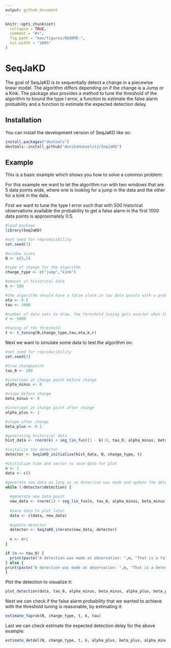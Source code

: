---
output: github_document
---

<!-- README.md is generated from README.Rmd. Please edit that file -->

```{r, include = FALSE}
knitr::opts_chunk$set(
  collapse = TRUE,
  comment = "#>",
  fig.path = "man/figures/README-",
  out.width = "100%"
)
```

# SeqJaKD

<!-- badges: start -->
<!-- badges: end -->

The goal of SeqJaKD is to sequentially detect a change in a piecewise linear 
model. The algorithm differs depending on if the change is a Jump or a Kink.
The package also provides a method to tune the threshold of the algorithm to
bound the type I error, a function to estimate the false alarm probability and
a function to estimate the expected detection delay.

## Installation

You can install the development version of SeqJaKD like so:

``` {r, eval = FALSE}
install.packages("devtools")
devtools::install_github("AnnikaHueselitz/SeqJaKD")
```

## Example

This is a basic example which shows you how to solve a common problem:

For this example we want to let the algorithm run with two windows that are 5
data points wide, where one is looking for a jump in the data and the other for
a kink in the data. 

First we want to tune the type I error such that with 500 
historical observations available the probability to get a false alarm in the 
first 1000 data points is approximately 0.5.

```{r thresholdtuning}
#load package
library(SeqJaKD)

#set seed for reproducibility
set.seed(1)

#window sizes
N <- c(5,5)

#type of change for the algorithm
change_type <- c("jump","kink")

#amount of historical data
k <- 500

#the algorithm should have a false alarm in tau data points with a probability of eta
eta <- 0.5
tau <- 1000 

#number of data sets to draw, the threshold tuning gets exacter when this is higher, but the computation is then slower
r <- 5000

#tuning of the threshold
t <- t_tuning(N,change_type,tau,eta,k,r)
```

Next we want to simulate some data to test the algorithm on:

```{r detector}
#set seed for reproducibility
set.seed(2)

#true changepoint
tau_0 <- 200

#intercept at change point before change
alpha_minus <- 0

#slope before change
beta_minus <- 0

#intercept at change point after change
alpha_plus <- 1

#slope after change
beta_plus <- 0.1

#generating historical data
hist_data <- rnorm(k) + seg_lin_fun((1 - k):0, tau_0, alpha_minus, beta_minus, alpha_plus, beta_plus)

#initalize the detector
detector <- SeqJaKD_initialize(hist_data, N, change_type, t)

#initialize time and vector to save data for plot
n <- 1
data <- c()

#generate new data as long as no detection was made and update the detector
while (!detector$detection) {
  
  #generate new data point
  new_data <- rnorm(1) + seg_lin_fun(n, tau_0, alpha_minus, beta_minus, alpha_plus, beta_plus)
  
  #save data to plot later
  data <- c(data, new_data)
  
  #update detector
  detector <- SeqJaKD_iterate(new_data, detector)
  
  n <- n+1
}

if (n <= tau_0) {
  print(paste("A detection was made at observation: ",n, "That is a false alarm"))
} else {
print(paste("A detection was made at observation: ",n, "That is a detection delay of: ", n - tau_0))
}

```
Plot the detection to visualize it:


```{r plot}

plot_detection(data, tau_0, alpha_minus, beta_minus, alpha_plus, beta_plus)

```


Next we can check if the false alarm probability that we wanted to achieve with the threshold tuning is reasonable, by estimating it:

```{r false alarm probability}
estimate_faprob(N, change_type, t, k, tau)
```

Last we can check estimate the expected detection delay for the above example:

```{r expected detection delay}
estimate_detdel(N, change_type, t, k, alpha_plus, beta_plus, alpha_minus, beta_minus)
```
